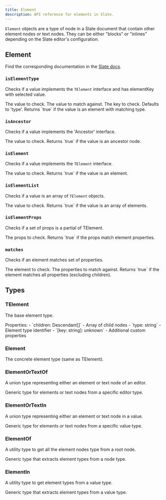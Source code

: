 ```yaml
---
title: Element
description: API reference for elements in Slate.
---
```


`Element` objects are a type of node in a Slate document that contain other element nodes or text nodes. They can be either "blocks" or "inlines" depending on the Slate editor's configuration.

## Element

Find the corresponding documentation in the [Slate docs](https://docs.slatejs.org/api/nodes/element).

### `isElementType`

Checks if a value implements the `TElement` interface and has elementKey with selected value.

<APIParameters>
  <APIItem name="value" type="any">
    The value to check.
  </APIItem>
  <APIItem name="elementVal" type="string">
    The value to match against.
  </APIItem>
  <APIItem name="elementKey" type="string" optional>
    The key to check. Defaults to 'type'.
  </APIItem>
</APIParameters>
<APIReturns>
  Returns `true` if the value is an element with matching type.
</APIReturns>

### `isAncestor`

Checks if a value implements the 'Ancestor' interface.

<APIParameters>
  <APIItem name="value" type="any">
    The value to check.
  </APIItem>
</APIParameters>
<APIReturns>
  Returns `true` if the value is an ancestor node.
</APIReturns>

### `isElement`

Checks if a value implements the `TElement` interface.

<APIParameters>
  <APIItem name="value" type="any">
    The value to check.
  </APIItem>
</APIParameters>
<APIReturns>
  Returns `true` if the value is an element.
</APIReturns>

### `isElementList`

Checks if a value is an array of `TElement` objects.

<APIParameters>
  <APIItem name="value" type="any">
    The value to check.
  </APIItem>
</APIParameters>
<APIReturns>
  Returns `true` if the value is an array of elements.
</APIReturns>

### `isElementProps`

Checks if a set of props is a partial of TElement.

<APIParameters>
  <APIItem name="props" type="any">
    The props to check.
  </APIItem>
</APIParameters>
<APIReturns>
  Returns `true` if the props match element properties.
</APIReturns>

### `matches`

Checks if an element matches set of properties.

<APIParameters>
  <APIItem name="element" type="TElement">
    The element to check.
  </APIItem>
  <APIItem name="props" type="Partial<TElement>">
    The properties to match against.
  </APIItem>
</APIParameters>
<APIReturns>
  Returns `true` if the element matches all properties (excluding children).
</APIReturns>

## Types

### TElement

The base element type.

<APIAttributes>
<APIItem name="TElement" type="object">
  Properties:
  - `children: Descendant[]` - Array of child nodes
  - `type: string` - Element type identifier
  - `[key: string]: unknown` - Additional custom properties
</APIItem>
</APIAttributes>

### Element

The concrete element type (same as TElement).

### ElementOrTextOf

A union type representing either an element or text node of an editor.

<APIAttributes>
<APIItem name="ElementOrTextOf<E>" type="ElementOf<E> | TextOf<E>">
  Generic type for elements or text nodes from a specific editor type.
</APIItem>
</APIAttributes>

### ElementOrTextIn

A union type representing either an element or text node in a value.

<APIAttributes>
<APIItem name="ElementOrTextIn<V>" type="ElementIn<V> | TextIn<V>">
  Generic type for elements or text nodes from a specific value type.
</APIItem>
</APIAttributes>

### ElementOf

A utility type to get all the element nodes type from a root node.

<APIAttributes>
<APIItem name="ElementOf<N>" type="type">
  Generic type that extracts element types from a node type.
</APIItem>
</APIAttributes>

### ElementIn

A utility type to get element types from a value type.

<APIAttributes>
<APIItem name="ElementIn<V>" type="ElementOf<V[number]>">
  Generic type that extracts element types from a value type.
</APIItem>
</APIAttributes>
